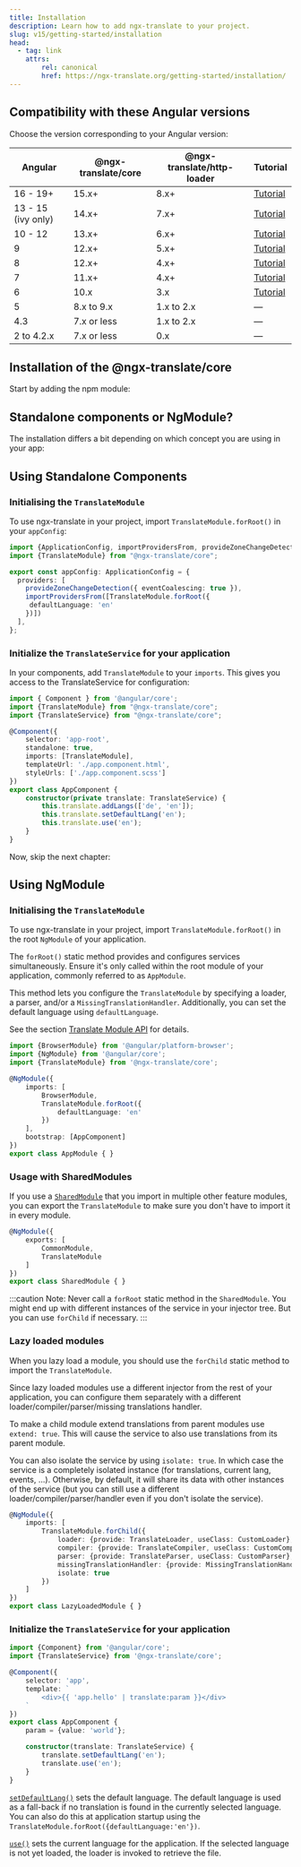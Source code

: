 ```yaml
---
title: Installation
description: Learn how to add ngx-translate to your project.
slug: v15/getting-started/installation
head:
  - tag: link
    attrs:
        rel: canonical
        href: https://ngx-translate.org/getting-started/installation/
---
```


<link rel="canonical" href="https://www.example.com" />


## Compatibility with these Angular versions

Choose the version corresponding to your Angular version:

| Angular       | **@ngx-translate/core** | **@ngx-translate/http-loader** | Tutorial |
| ------------- | ------------------- | -------------------------- |--- |
| 16 - 19+ | 15.x+ | 8.x+ | [Tutorial](https://www.codeandweb.com/babeledit/tutorials/how-to-translate-your-angular-app-with-ngx-translate) |
| 13 - 15 (ivy only) | 14.x+               | 7.x+ | [Tutorial](https://www.codeandweb.com/babeledit/tutorials/how-to-translate-your-angular-app-with-ngx-translate) |
| 10 - 12   | 13.x+               | 6.x+  | [Tutorial](https://www.codeandweb.com/babeledit/tutorials/how-to-translate-your-angular-app-with-ngx-translate) |
| 9             | 12.x+               | 5.x+  | [Tutorial](https://www.codeandweb.com/babeledit/tutorials/how-to-translate-your-angular-app-with-ngx-translate) |
| 8             | 12.x+               | 4.x+  | [Tutorial](https://www.codeandweb.com/babeledit/tutorials/how-to-translate-your-angular-app-with-ngx-translate) |
| 7             | 11.x+               | 4.x+  | [Tutorial](https://www.codeandweb.com/babeledit/tutorials/how-to-translate-your-angular7-app-with-ngx-translate) |
| 6             | 10.x                | 3.x   | [Tutorial](https://www.codeandweb.com/babeledit/tutorials/how-to-translate-your-angular6-app-with-ngx-translate) |
| 5             | 8.x to 9.x          | 1.x to 2.x | — |
| 4.3           | 7.x or less         | 1.x to 2.x  | — |
| 2 to 4.2.x    | 7.x or less         | 0.x  | — |
## Installation of the @ngx-translate/core

Start by adding the npm module:

<PackageManagers pkg="@ngx-translate/core" />

## Standalone components or NgModule?

The installation differs a bit depending on which concept you are using in your app:

<CardGrid>
  <LinkCard title="Standalone Components" href="#using-standalone-components" description="You application has a file app.config.ts in src/app. Your components set the property 'standalone:true.'" />

  <LinkCard title="NgModule" href="#using-ngmodule" description="You application has a file app.module.ts in src/app. Your components have no 'standalone' property." />
</CardGrid>

## Using Standalone Components

### Initialising the `TranslateModule`

To use ngx-translate in your project, import `TranslateModule.forRoot()` in your `appConfig`:

~~~ts title="app.config.ts"
import {ApplicationConfig, importProvidersFrom, provideZoneChangeDetection} from "@angular/core";
import {TranslateModule} from "@ngx-translate/core";

export const appConfig: ApplicationConfig = {
  providers: [
    provideZoneChangeDetection({ eventCoalescing: true }),
    importProvidersFrom([TranslateModule.forRoot({
     defaultLanguage: 'en'
    })])
  ],
};
~~~

### Initialize the `TranslateService` for your application

In your components, add `TranslateModule` to your `imports`.  This gives you access to the
TranslateService for configuration:

~~~ts {2-3,8,13-17} title="app.component.ts"
import { Component } from '@angular/core';
import {TranslateModule} from "@ngx-translate/core";
import {TranslateService} from "@ngx-translate/core";

@Component({
    selector: 'app-root',
    standalone: true,
    imports: [TranslateModule],
    templateUrl: './app.component.html',
    styleUrls: ['./app.component.scss']
})
export class AppComponent {
    constructor(private translate: TranslateService) {
        this.translate.addLangs(['de', 'en']);
        this.translate.setDefaultLang('en');
        this.translate.use('en');
    }
}
~~~

Now, skip the next chapter:

<LinkCard title="Loading translation files" href="/getting-started/translation-files/" />

## Using NgModule

### Initialising the `TranslateModule`

To use ngx-translate in your project, import `TranslateModule.forRoot()` in the
root `NgModule` of your application.

The `forRoot()` static method provides and configures services simultaneously.
Ensure it's only called within the root module of your application, commonly
referred to as `AppModule`.

This method lets you configure the `TranslateModule` by specifying a loader,
a parser, and/or a `MissingTranslationHandler`. Additionally, you can set the
default language using `defaultLanguage`.

See the section [Translate Module API](/v15/reference/translate-module-api/) for details.

~~~ts {3,8-10}  title="app.module.ts"
import {BrowserModule} from '@angular/platform-browser';
import {NgModule} from '@angular/core';
import {TranslateModule} from '@ngx-translate/core';

@NgModule({
    imports: [
        BrowserModule,
        TranslateModule.forRoot({
            defaultLanguage: 'en'
        })
    ],
    bootstrap: [AppComponent]
})
export class AppModule { }
~~~

### Usage with SharedModules

If you use a [`SharedModule`](https://angular.dev/guide/ngmodules/sharing) that you import in multiple other feature modules,
you can export the `TranslateModule` to make sure you don't have to import it in every module.

~~~ts
@NgModule({
    exports: [
        CommonModule,
        TranslateModule
    ]
})
export class SharedModule { }
~~~

:::caution
Note: Never call a `forRoot` static method in the `SharedModule`. You might end up with different
instances of the service in your injector tree. But you can use `forChild` if necessary.
:::

### Lazy loaded modules

When you lazy load a module, you should use the `forChild` static method to import the `TranslateModule`.

Since lazy loaded modules use a different injector from the rest of your application, you can configure them
separately with a different loader/compiler/parser/missing translations handler.

To make a child module extend translations from parent modules use `extend: true`. This will cause the service to also
use translations from its parent module.

You can also isolate the service by using `isolate: true`. In which case the service is a completely isolated
instance (for translations, current lang, events, ...).
Otherwise, by default, it will share its data with other instances of the service (but you can still use a
different loader/compiler/parser/handler even if you don't isolate the service).

~~~ts
@NgModule({
    imports: [
        TranslateModule.forChild({
            loader: {provide: TranslateLoader, useClass: CustomLoader},
            compiler: {provide: TranslateCompiler, useClass: CustomCompiler},
            parser: {provide: TranslateParser, useClass: CustomParser},
            missingTranslationHandler: {provide: MissingTranslationHandler, useClass: CustomHandler},
            isolate: true
        })
    ]
})
export class LazyLoadedModule { }
~~~

### Initialize the `TranslateService` for your application

~~~ts {2,7,11-16} title="app.component.ts"
import {Component} from '@angular/core';
import {TranslateService} from '@ngx-translate/core';

@Component({
    selector: 'app',
    template: `
        <div>{{ 'app.hello' | translate:param }}</div>
    `
})
export class AppComponent {
    param = {value: 'world'};

    constructor(translate: TranslateService) {
        translate.setDefaultLang('en');
        translate.use('en');
    }
}
~~~

[`setDefaultLang()`](/v15/reference/translate-service-api/#setdefaultlang) sets the default language. The default language is used
as a fall-back if no translation is found in the currently selected language.
You can also do this at application startup using the `TranslateModule.forRoot({defaultLanguage:'en'})`.

[`use()`](/v15/reference/translate-service-api/#use) sets the current language for the application. If the selected language is not yet
loaded, the loader is invoked to retrieve the file.

